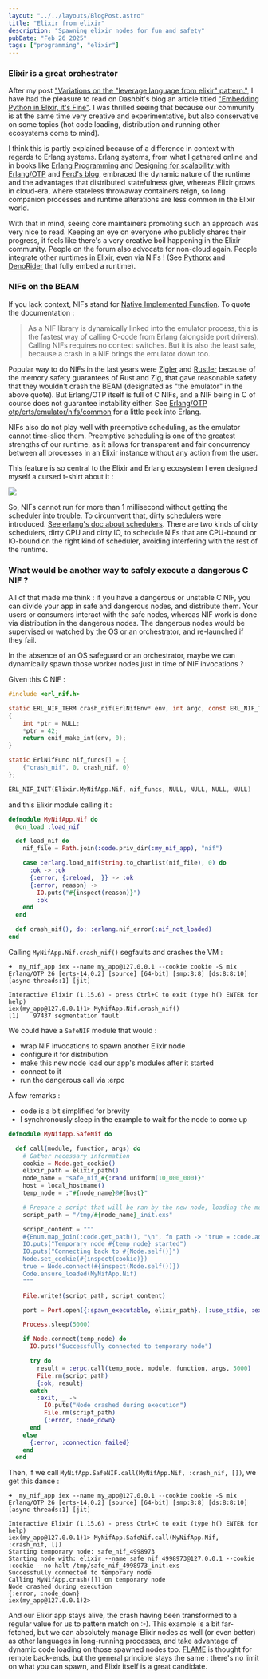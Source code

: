 ```yaml
---
layout: "../../layouts/BlogPost.astro"
title: "Elixir from elixir"
description: "Spawning elixir nodes for fun and safety"
pubDate: "Feb 26 2025"
tags: ["programming", "elixir"]
---
```


### Elixir is a great orchestrator

After my post ["Variations on the "leverage language from elixir" pattern."](/blog/lang-x-from-elixir), I have had the pleasure to read on Dashbit's blog an article titled ["Embedding Python in Elixir, it's Fine"](https://dashbit.co/blog/running-python-in-elixir-its-fine). I was thrilled seeing that because our community is at the same time very creative and experimentative, but also conservative on some topics (hot code loading, distribution and running other ecosystems come to mind).

I think this is partly explained because of a difference in context with regards to Erlang systems. Erlang systems, from what I gathered online and in books like [Erlang Programming](https://www.oreilly.com/library/view/erlang-programming/9780596803940/) and [Designing for scalability with Erlang/OTP](https://www.oreilly.com/library/view/designing-for-scalability/9781449361556/) and [Ferd's blog](https://ferd.ca/), embraced the dynamic nature of the runtime and the advantages that distributed statefulness give, whereas Elixir grows in cloud-era, where stateless throwaway containers reign, so long companion processes and runtime alterations are less common in the Elixir world.

With that in mind, seeing core maintainers promoting such an approach was very nice to read. Keeping an eye on everyone who publicly shares their progress, it feels like there's a very creative boil happening in the Elixir community. People on the forum also advocate for non-cloud again. People integrate other runtimes in Elixir, even via NIFs ! (See [Pythonx](https://hexdocs.pm/pythonx/Pythonx.html) and [DenoRider](https://hexdocs.pm/deno_rider/readme.html) that fully embed a runtime).

### NIFs on the BEAM

If you lack context, NIFs stand for [Native Implemented Function](https://www.erlang.org/doc/system/nif.html). To quote the documentation :

> As a NIF library is dynamically linked into the emulator process, this is the fastest way of calling C-code from Erlang (alongside port drivers). Calling NIFs requires no context switches. But it is also the least safe, because a crash in a NIF brings the emulator down too.

Popular way to do NIFs in the last years were [Zigler](https://hexdocs.pm/zigler/readme.html) and [Rustler](https://hexdocs.pm/rustler/readme.html) because of the memory safety guarantees of Rust and Zig, that gave reasonable safety that they wouldn't crash the BEAM (designated as "the emulator" in the above quote). But Erlang/OTP itself is full of C NIFs, and a NIF being in C of course does not guarantee instability either. See [Erlang/OTP otp/erts/emulator/nifs/common](https://github.com/erlang/otp/tree/master/erts/emulator/nifs/common) for a little peek into Erlang.

NIFs also do not play well with preemptive scheduling, as the emulator cannot time-slice them. Preemptive scheduling is one of the greatest strengths of our runtime, as it allows for transparent and fair concurrency between all processes in an Elixir instance without any action from the user.

This feature is so central to the Elixir and Erlang ecosystem I even designed myself a cursed t-shirt about it :

![](/pics/langfromx/elixir_shirt.png)

So, NIFs cannot run for more than 1 millisecond without getting the scheduler into trouble. To circumvent that, dirty schedulers were introduced. [See erlang's doc about schedulers](https://www.erlang.org/doc/apps/runtime_tools/scheduler.html). There are two kinds of dirty schedulers, dirty CPU and dirty IO, to schedule NIFs that are CPU-bound or IO-bound on the right kind of scheduler, avoiding interfering with the rest of the runtime.

### What would be another way to safely execute a dangerous C NIF ?

All of that made me think : if you have a dangerous or unstable C NIF, you can divide your app in safe and dangerous nodes, and distribute them. Your users or consumers interact with the safe nodes, whereas NIF work is done via distribution in the dangerous nodes. The dangerous nodes would be supervised or watched by the OS or an orchestrator, and re-launched if they fail.

In the absence of an OS safeguard or an orchestrator, maybe we can dynamically spawn those worker nodes just in time of NIF invocations ?

Given this C NIF :

```c
#include <erl_nif.h>

static ERL_NIF_TERM crash_nif(ErlNifEnv* env, int argc, const ERL_NIF_TERM argv[])
{
    int *ptr = NULL;
    *ptr = 42;
    return enif_make_int(env, 0);
}

static ErlNifFunc nif_funcs[] = {
    {"crash_nif", 0, crash_nif, 0}
};

ERL_NIF_INIT(Elixir.MyNifApp.Nif, nif_funcs, NULL, NULL, NULL, NULL)
```

and this Elixir module calling it :

```elixir
defmodule MyNifApp.Nif do
  @on_load :load_nif

  def load_nif do
    nif_file = Path.join(:code.priv_dir(:my_nif_app), "nif")

    case :erlang.load_nif(String.to_charlist(nif_file), 0) do
      :ok -> :ok
      {:error, {:reload, _}} -> :ok
      {:error, reason} ->
        IO.puts("#{inspect(reason)}")
        :ok
    end
  end

  def crash_nif(), do: :erlang.nif_error(:nif_not_loaded)
end
```

Calling `MyNifApp.Nif.crash_nif()` segfaults and crashes the VM :

```
➜  my_nif_app iex --name my_app@127.0.0.1 --cookie cookie -S mix
Erlang/OTP 26 [erts-14.0.2] [source] [64-bit] [smp:8:8] [ds:8:8:10] [async-threads:1] [jit]

Interactive Elixir (1.15.6) - press Ctrl+C to exit (type h() ENTER for help)
iex(my_app@127.0.0.1)1> MyNifApp.Nif.crash_nif()
[1]    97437 segmentation fault
```

We could have a `SafeNIF` module that would :
- wrap NIF invocations to spawn another Elixir node
- configure it for distribution
- make this new node load our app's modules after it started
- connect to it
- run the dangerous call via :erpc

A few remarks :
- code is a bit simplified for brevity
- I synchronously sleep in the example to wait for the node to come up

```elixir
defmodule MyNifApp.SafeNif do

  def call(module, function, args) do
    # Gather necessary information
    cookie = Node.get_cookie()
    elixir_path = elixir_path()
    node_name = "safe_nif_#{:rand.uniform(10_000_000)}"
    host = local_hostname()
    temp_node = :"#{node_name}@#{host}"

    # Prepare a script that will be ran by the new node, loading the modules of our own app
    script_path = "/tmp/#{node_name}_init.exs"

    script_content = """
    #{Enum.map_join(:code.get_path(), "\n", fn path -> "true = :code.add_path(#{inspect(path)})" end)}
    IO.puts("Temporary node #{temp_node} started")
    IO.puts("Connecting back to #{Node.self()}")
    Node.set_cookie(#{inspect(cookie)})
    true = Node.connect(#{inspect(Node.self())})
    Code.ensure_loaded(MyNifApp.Nif)
    """

    File.write!(script_path, script_content)

    port = Port.open({:spawn_executable, elixir_path}, [:use_stdio, :exit_status, :binary, args:  ["--name", "#{node_name}@#{host}", "--cookie", "#{inspect(cookie)}", "--no-halt", script_path]])

    Process.sleep(5000)

    if Node.connect(temp_node) do
      IO.puts("Successfully connected to temporary node")

      try do
        result = :erpc.call(temp_node, module, function, args, 5000)
        File.rm(script_path)
        {:ok, result}
      catch
        :exit, _ ->
          IO.puts("Node crashed during execution")
          File.rm(script_path)
          {:error, :node_down}
      end
    else
      {:error, :connection_failed}
    end
  end
```

Then, if we call `MyNifApp.SafeNIF.call(MyNifApp.Nif, :crash_nif, [])`, we get this dance :

```
➜  my_nif_app iex --name my_app@127.0.0.1 --cookie cookie -S mix
Erlang/OTP 26 [erts-14.0.2] [source] [64-bit] [smp:8:8] [ds:8:8:10] [async-threads:1] [jit]

Interactive Elixir (1.15.6) - press Ctrl+C to exit (type h() ENTER for help)
iex(my_app@127.0.0.1)1> MyNifApp.SafeNif.call(MyNifApp.Nif, :crash_nif, [])
Starting temporary node: safe_nif_4998973
Starting node with: elixir --name safe_nif_4998973@127.0.0.1 --cookie :cookie --no-halt /tmp/safe_nif_4998973_init.exs
Successfully connected to temporary node
Calling MyNifApp.crash([]) on temporary node
Node crashed during execution
{:error, :node_down}
iex(my_app@127.0.0.1)2>
```

And our Elixir app stays alive, the crash having been transformed to a regular value for us to pattern match on :-). This example is a bit far-fetched, but we can absolutely manage Elixir nodes as well (or even better) as other languages in long-running processes, and take advantage of dynamic code loading on those spawned nodes too. [FLAME](https://hexdocs.pm/flame/FLAME.html) is thought for remote back-ends, but the general principle stays the same : there's no limit on what you can spawn, and Elixir itself is a great candidate.
